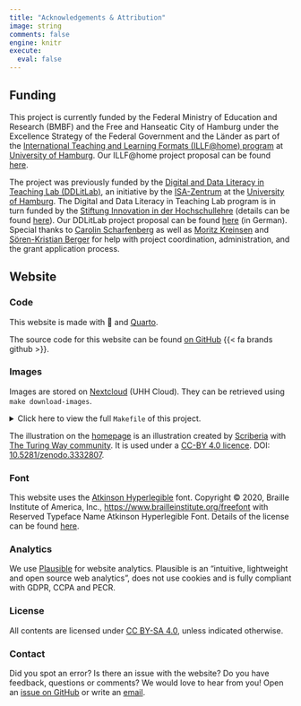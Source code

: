 ```yaml
---
title: "Acknowledgements & Attribution"
image: string
comments: false
engine: knitr
execute:
  eval: false
---
```


## Funding

This project is currently funded by the Federal Ministry of Education and Research (BMBF) and the Free and Hanseatic City of Hamburg under the Excellence Strategy of the Federal Government and the Länder as part of the [International Teaching and Learning Formats (ILLF@home) program](https://www.uni-hamburg.de/en/internationales/mitarbeitende/mitarbeitende-wissenschaft/foerderprogramme-austauschprogramme-gesamt/internationale-lehr-und-lernformate-at-home.html) at [University of Hamburg](https://www.uni-hamburg.de/en.html).
Our ILLF@home project proposal can be found [here]({{< var links.illf-proposal >}}).

The project was previously funded by the [Digital and Data Literacy in Teaching Lab (DDLitLab)](https://www.isa.uni-hamburg.de/en/ddlitlab.html), an initiative by the [ISA-Zentrum](https://www.isa.uni-hamburg.de/) at the [University of Hamburg](https://www.uni-hamburg.de/en.html).
The Digital and Data Literacy in Teaching Lab program is in turn funded by the [Stiftung Innovation in der Hochschullehre](https://stiftung-hochschullehre.de/en/) (details can be found [here](https://stiftung-hochschullehre.de/projekt/ddlitlab/)).
Our DDLitLab project proposal can be found [here]({{< var links.ddlitlab-proposal >}}) (in German).
Special thanks to [Carolin Scharfenberg](https://www.isa.uni-hamburg.de/en/ddlitlab/team/scharfenberg-carolin.html) as well as [Moritz Kreinsen](https://www.isa.uni-hamburg.de/en/ddlitlab/team/kreinsen-moritz.html) and [Sören-Kristian Berger](https://www.isa.uni-hamburg.de/en/ddlitlab/team/berger-soeren-kristian.html) for help with project coordination, administration, and the grant application process.

## Website

### Code

This website is made with 🖤 and [Quarto](https://quarto.org/).

The source code for this website can be found [on GitHub]({{< var project.github >}}) {{< fa brands github >}}.

### Images

Images are stored on [Nextcloud]({{< var project.nextcloud >}}) (UHH Cloud).
They can be retrieved using `make download-images`.

<details>
<summary>Click here to view the full `Makefile` of this project.</summary>
```bash
#| eval: false
#| file: Makefile
#| code-line-numbers: true
```
</details>

The illustration on the [homepage](index.qmd){target="_self"} is an illustration created by [Scriberia](https://www.scriberia.com/) with [The Turing Way community](https://the-turing-way.netlify.app/welcome).
It is used under a [CC-BY 4.0 licence](https://creativecommons.org/licenses/by/4.0/). DOI: [10.5281/zenodo.3332807](https://doi.org/10.5281/zenodo.3695300).

### Font

This website uses the [Atkinson Hyperlegible](https://brailleinstitute.org/freefont) font.
Copyright © 2020, Braille Institute of America, Inc., [https://www.brailleinstitute.org/freefont](https://www.brailleinstitute.org/freefont) with Reserved Typeface Name Atkinson Hyperlegible Font.
Details of the license can be found [here](http://brailleinstitute.org/wp-content/uploads/2020/11/Atkinson-Hyperlegible-Font-License-2020-1104.pdf).

### Analytics

We use [Plausible](https://plausible.io/) for website analytics.
Plausible is an "intuitive, lightweight and open source web analytics", does not use cookies and is fully compliant with GDPR, CCPA and PECR.

### License

All contents are licensed under [CC BY-SA 4.0](https://creativecommons.org/licenses/by-sa/4.0/), unless indicated otherwise.

### Contact

Did you spot an error?
Is there an issue with the website?
Do you have feedback, questions or comments?
We would love to hear from you!
Open an [issue on GitHub]({{< var project.issues >}}) or write an [email]({{< var project.mailto >}}){target="_blank"}.
